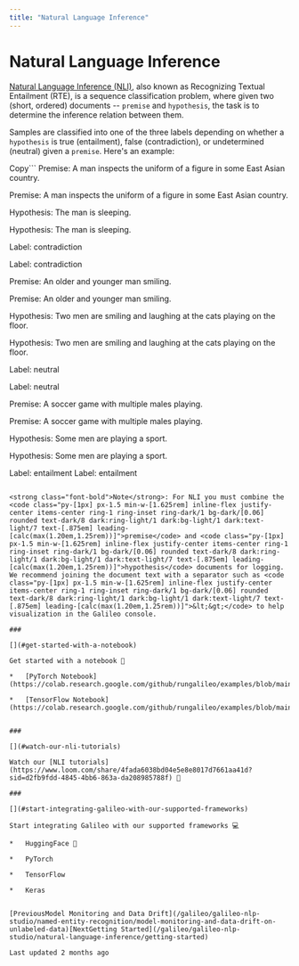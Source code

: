 ```yaml
---
title: "Natural Language Inference"
---
```


# Natural Language Inference

<a class="underline underline-offset-2 text-primary hover:text-primary-700 transition-colors " href="http://nlpprogress.com/english/natural_language_inference.html">Natural Language Inference (NLI)</a>, also known as Recognizing Textual Entailment (RTE), is a sequence classification problem, where given two (short, ordered) documents -- <code class="py-[1px] px-1.5 min-w-[1.625rem] inline-flex justify-center items-center ring-1 ring-inset ring-dark/1 bg-dark/[0.06] rounded text-dark/8 dark:ring-light/1 dark:bg-light/1 dark:text-light/7 text-[.875em] leading-[calc(max(1.20em,1.25rem))]">premise</code> and <code class="py-[1px] px-1.5 min-w-[1.625rem] inline-flex justify-center items-center ring-1 ring-inset ring-dark/1 bg-dark/[0.06] rounded text-dark/8 dark:ring-light/1 dark:bg-light/1 dark:text-light/7 text-[.875em] leading-[calc(max(1.20em,1.25rem))]">hypothesis</code>, the task is to determine the inference relation between them.

Samples are classified into one of the three labels depending on whether a <code class="py-[1px] px-1.5 min-w-[1.625rem] inline-flex justify-center items-center ring-1 ring-inset ring-dark/1 bg-dark/[0.06] rounded text-dark/8 dark:ring-light/1 dark:bg-light/1 dark:text-light/7 text-[.875em] leading-[calc(max(1.20em,1.25rem))]">hypothesis</code> is true (entailment), false (contradiction), or undetermined (neutral) given a <code class="py-[1px] px-1.5 min-w-[1.625rem] inline-flex justify-center items-center ring-1 ring-inset ring-dark/1 bg-dark/[0.06] rounded text-dark/8 dark:ring-light/1 dark:bg-light/1 dark:text-light/7 text-[.875em] leading-[calc(max(1.20em,1.25rem))]">premise</code>. Here's an example:

Copy```
Premise: A man inspects the uniform of a figure in some East Asian country.

Premise: A man inspects the uniform of a figure in some East Asian country.

Hypothesis: The man is sleeping.

Hypothesis: The man is sleeping.

Label: contradiction

Label: contradiction









Premise: An older and younger man smiling.

Premise: An older and younger man smiling.

Hypothesis: Two men are smiling and laughing at the cats playing on the floor.

Hypothesis: Two men are smiling and laughing at the cats playing on the floor.

Label: neutral

Label: neutral









Premise: A soccer game with multiple males playing.

Premise: A soccer game with multiple males playing.

Hypothesis: Some men are playing a sport.

Hypothesis: Some men are playing a sport.

Label: entailment
Label: entailment
```

<strong class="font-bold">Note</strong>: For NLI you must combine the <code class="py-[1px] px-1.5 min-w-[1.625rem] inline-flex justify-center items-center ring-1 ring-inset ring-dark/1 bg-dark/[0.06] rounded text-dark/8 dark:ring-light/1 dark:bg-light/1 dark:text-light/7 text-[.875em] leading-[calc(max(1.20em,1.25rem))]">premise</code> and <code class="py-[1px] px-1.5 min-w-[1.625rem] inline-flex justify-center items-center ring-1 ring-inset ring-dark/1 bg-dark/[0.06] rounded text-dark/8 dark:ring-light/1 dark:bg-light/1 dark:text-light/7 text-[.875em] leading-[calc(max(1.20em,1.25rem))]">hypothesis</code> documents for logging. We recommend joining the document text with a separator such as <code class="py-[1px] px-1.5 min-w-[1.625rem] inline-flex justify-center items-center ring-1 ring-inset ring-dark/1 bg-dark/[0.06] rounded text-dark/8 dark:ring-light/1 dark:bg-light/1 dark:text-light/7 text-[.875em] leading-[calc(max(1.20em,1.25rem))]">&lt;&gt;</code> to help visualization in the Galileo console.

### 

[](#get-started-with-a-notebook)

Get started with a notebook 📘

*   [PyTorch Notebook](https://colab.research.google.com/github/rungalileo/examples/blob/main/examples/natural_language_inference/Natural_Language_Inference_using_Pytorch_and_%F0%9F%94%AD_Galileo.ipynb)
    
*   [TensorFlow Notebook](https://colab.research.google.com/github/rungalileo/examples/blob/main/examples/natural_language_inference/Natural_Language_Inference_using_TensorFlow_and_%F0%9F%94%AD_Galileo.ipynb)
    

### 

[](#watch-our-nli-tutorials)

Watch our [NLI tutorials](https://www.loom.com/share/4fada6038bd04e5e8e8017d7661aa41d?sid=d2fb9fdd-4845-4bb6-863a-da208985788f) 📼

### 

[](#start-integrating-galileo-with-our-supported-frameworks)

Start integrating Galileo with our supported frameworks 💻

*   HuggingFace 🤗
    
*   PyTorch
    
*   TensorFlow
    
*   Keras
    

[PreviousModel Monitoring and Data Drift](/galileo/galileo-nlp-studio/named-entity-recognition/model-monitoring-and-data-drift-on-unlabeled-data)[NextGetting Started](/galileo/galileo-nlp-studio/natural-language-inference/getting-started)

Last updated 2 months ago